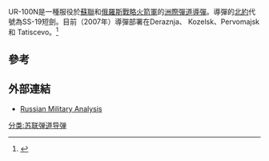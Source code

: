 {{Infobox Weapon
|is_missile=yes
|name = UR-100N
|image = [[File:SS-19_missiles.jpg|300px]]
|type = [[ICBM|ICBM]]
|vehicle_range = 10,000 公里
|filling = up to 6 
|yield = 550 KT (Mod 3), 5 MT (Mod 2)
|engine = 兩段式液態燃料
|guidance = [[慣性導引|慣性導引]]
|cep = 300 metres
|speed = 
|length = 27 公尺
|diameter = 2.5 公尺
|weight = 105.6 頓
|payload_capacity = 4950 公斤
|designer = [[切洛梅設計局|切洛梅設計局]]
|manufacturer = [[赫鲁尼契夫国家航天研制中心|赫鲁尼契夫国家航天研制中心]]
|unit_cost =
|service = 1982-
|used_by = {{USSR}}<br/>{{flag|CIS}}
}}

UR-100N是一種服役於[[蘇聯|蘇聯]]和[[俄羅斯|俄羅斯]][[戰略火箭軍|戰略火箭軍]]的[[洲際彈道導彈|洲際彈道導彈]]。導彈的[[北約|北約]]代號為SS-19短劍。目前（2007年）導彈部署在Deraznja、 Kozelsk、Pervomajsk和 Tatiscevo。<ref>{{cite web |url=http://casusbelli.iespana.es/tierra/ss-18.htm |title=存档副本 |accessdate=2013-07-09 |deadurl=yes |archiveurl=https://web.archive.org/web/20080415162342/http://casusbelli.iespana.es/tierra/ss-18.htm |archivedate=2008-04-15 }}</ref>

== 參考 ==
{{reflist}}

==外部連結==
* [http://warfare.be/?catid=265&linkid=2310 Russian Military Analysis]{{Wayback|url=http://warfare.be/?catid=265&linkid=2310 |date=20180512112445 }}

{{Russian and Soviet missiles|SSM}}
{{苏联的弹道导弹}}

[[分类:苏联弹道导弹|分类:苏联弹道导弹]]